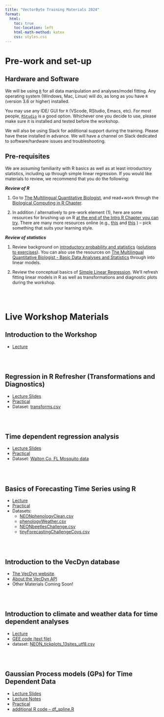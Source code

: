 ```yaml
---
title: "VectorByte Training Materials 2024"
format:
  html:
    toc: true
    toc-location: left
    html-math-method: katex
    css: styles.css
---
```


# Pre-work and set-up

## Hardware and Software

We will be using [`R`](https://cran.r-project.org/) for all data manipulation and analyses/model fitting. Any operating system (Windows, Mac, Linux) will do, as long as you have `R` (version 3.6 or higher) installed.

You may use any IDE/ GUI for `R` (VScode, RStudio, Emacs, etc). For most people, [`RStudio`](https://www.rstudio.com/) is a good option. Whichever one you decide to use, please make sure it is installed and tested before the workshop.

We will also be using Slack for additional support during the training. Please have these installed in advance. We will have a channel on Slack dedicated to software/hardware issues and troubleshooting.

## Pre-requisites

We are assuming familiarity with R basics as well as at least introductory statistics, including up through simple linear regression. If you would like materials to review, we recommend that you do the following:

***Review of R***

1.  Go to [The Multilingual Quantitative Biologist](https://mhasoba.github.io/TheMulQuaBio/intro.html), and read+work through the [Biological Computing in R Chapter](https://mhasoba.github.io/TheMulQuaBio/notebooks/07-R.html).

2.  In addition / alternatively to pre-work element (1), here are some resources for brushing up on R [at the end of the Intro R Chapter you can try](https://mhasoba.github.io/TheMulQuaBio/notebooks/07-R.html#readings-and-resources). There are many more resources online (e.g., [this](https://www.codecademy.com/learn/learn-r) and [this](https://www.dataquest.io/blog/learn-r-for-data-science/) ) -- pick something that suits your learning style.

***Review of statistics***

1.  Review background on [introductory probability and statistics](Stats_review.qmd) ([solutions to exercises](Stats_review_soln.qmd)). You can also use the resources on [The Multilingual Quantitative Biologist - Basic Data Analyses and Statistics](https://mhasoba.github.io/TheMulQuaBio/Stats-Intro.html) through into linear models.

2.  Review the conceptual basics of [Simple Linear Regression](VB_RegRev.qmd). We'll refresh fitting linear models in R as well as transformations and diagnostic plots during the workshop.

<br> <br>

# Live Workshop Materials

## Introduction to the Workshop

-   [Lecture](VB_IntroTimeDepData.qmd)

<br> <br>

## Regression in R Refresher (Transformations and Diagnostics)

-   [Lecture Slides](VB_RegDiagTrans.qmd)
-   [Practical](VB_RegDiagTrans_practical.qmd)
-   Dataset: [transforms.csv](/data/transforms.csv)

<br> <br>

## Time dependent regression analysis

-   [Lecture Slides](VB_TimeDepData.qmd)
-   [Practical](VB_TimeDepData_practical.qmd)
-   Dataset: [Walton Co, FL Mosquito data](/data/Culex_erraticus_walton_covariates_aggregated.csv)

<br> <br>

## Basics of Forecasting Time Series using R

-   [Lecture](VB_TimeSeriesBasicsR_Lecture.pdf)
-   [Practical](VB_TimeSeriesForecastingPractical.qmd)
-   Datasets: 
    + [NEONphenologyClean.csv](data/NEONphenologyClean.csv)
    + [phenologyWeather.csv](data/phenologyWeather.csv)
    + [NEONbeetlesChallenge.csv](data/NEONbeetlesChallenge.csv)
    + [tinyForecastingChallengeCovs.csv](data/tinyForecastingChallengeCovs.csv)

<br> <br>

## Introduction to the VecDyn database

-   [The VecDyn website](https://vectorbyte.crc.nd.edu/vecdyn-datasets).
-   [About the VecDyn API](https://www.vectorbyte.org/blog/vecdyn-api)
-   Other Materials Coming Soon!

<br> <br>

## Introduction to climate and weather data for time dependent analyses

- [Lecture](VByte_2024_Wkshp_climate.pdf)
- [GEE code (text file)](code/NEON_SJR_MODIC_LST.txt)
- dataset: [NEON_tickplots_13sites_utf8.csv](data/NEON_tickplots_13sites_utf8.csv)

<br><br>

## Gaussian Process models (GPs) for Time Dependent Data

-   [Lecture Slides](GP.qmd)
-   [Lecture Notes](GP_Notes.qmd)
-   [Practical](GP_Practical.qmd)
-   [additional R code -- df_spline.R](code/df_spline.R)

<br> <br>
